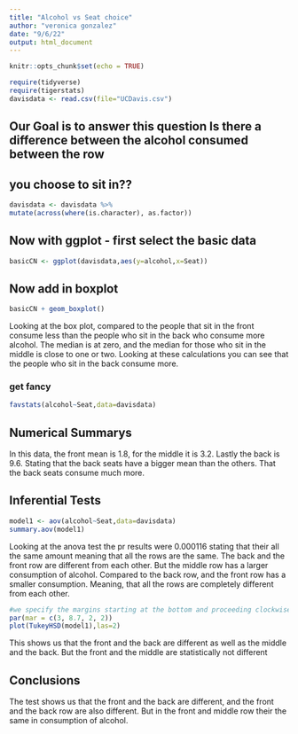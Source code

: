 ```yaml
---
title: "Alcohol vs Seat choice"
author: "veronica gonzalez"
date: "9/6/22"
output: html_document
---
```


```r
knitr::opts_chunk$set(echo = TRUE)
```

```r
require(tidyverse)
require(tigerstats)
davisdata <- read.csv(file="UCDavis.csv")
```
## Our Goal is to answer this question Is there a difference between the alcohol consumed between the row
## you choose to sit in??

```r
davisdata <- davisdata %>%
mutate(across(where(is.character), as.factor))
```

## Now with ggplot - first select the basic data

```r
basicCN <- ggplot(davisdata,aes(y=alcohol,x=Seat))
```
## Now add in boxplot

```r
basicCN + geom_boxplot()
```
  
Looking at the box plot, compared to the people that sit in the front consume less than the people who sit in the back who consume more alcohol. The median is at zero, and the median for those who sit in the middle is close to one or two. Looking at these calculations you can see that the people who sit in the back consume more. 

### get fancy  

```r
favstats(alcohol~Seat,data=davisdata)
```

## Numerical Summarys 

In this data, the front mean is 1.8, for the middle it is 3.2. Lastly the back is 9.6. Stating that the back seats have a bigger mean than the others. That the back seats consume much more. 


## Inferential Tests
```r
model1 <- aov(alcohol~Seat,data=davisdata)
summary.aov(model1)
```

Looking at the anova test the pr results were 0.000116 stating that their all the same amount meaning that all the rows are the same. The back and the front row are different from each other. But the middle row has a larger consumption of alcohol. Compared to the back row, and the front row has a smaller consumption. Meaning, that all the rows are completely different from each other. 


```r
#we specify the margins starting at the bottom and proceeding clockwise - thus 8.7 is the left side margin to hold the names of the factors
par(mar = c(3, 8.7, 2, 2))
plot(TukeyHSD(model1),las=2)
```

This shows us that the front and the back are different as well as the middle and the back. But the front and the middle are statistically not different 

## Conclusions

The test shows us that the front and the back are different, and the front and the back row are also different. But in the front and middle row their the same in consumption of alcohol. 


